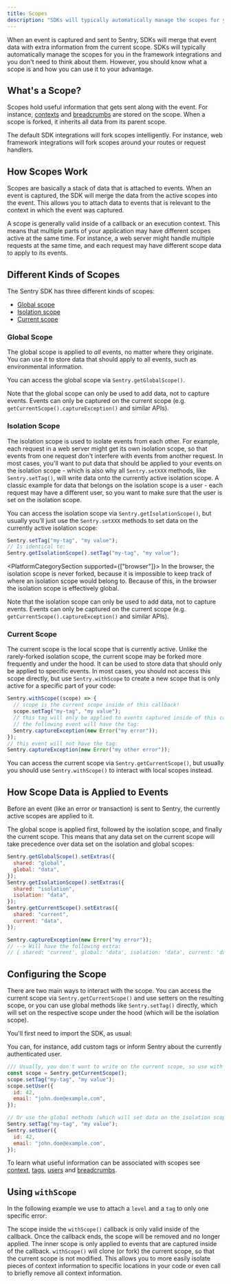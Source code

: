 ```yaml
---
title: Scopes
description: "SDKs will typically automatically manage the scopes for you in the framework integrations. Learn what a scope is and how you can use it to your advantage."
---
```


When an event is captured and sent to Sentry, SDKs will merge that event data with extra
information from the current scope. SDKs will typically automatically manage the scopes
for you in the framework integrations and you don't need to think about them. However,
you should know what a scope is and how you can use it to your advantage.

## What's a Scope?

Scopes hold useful information that gets sent along with the
event. For instance, [contexts](../context/) and
[breadcrumbs](../breadcrumbs/) are stored on
the scope. When a scope is forked, it inherits all data from its parent scope.

The default SDK integrations will fork scopes intelligently. For
instance, web framework integrations will fork scopes around your
routes or request handlers.

## How Scopes Work

Scopes are basically a stack of data that is attached to events. When an event is captured, the SDK will merge the data from the active scopes into the event. This allows you to attach data to events that is relevant to the context in which the event was captured.

A scope is generally valid inside of a callback or an execution context. This means that multiple parts of your application may have different scopes active at the same time. For instance, a web server might handle multiple requests at the same time, and each request may have different scope data to apply to its events.

## Different Kinds of Scopes

The Sentry SDK has three different kinds of scopes:

- [Global scope](#global-scope)
- [Isolation scope](#isolation-scope)
- [Current scope](#current-scope)

### Global Scope

The global scope is applied to _all_ events, no matter where they originate. You can use it to store data that should apply to all events, such as environmental information.

You can access the global scope via `Sentry.getGlobalScope()`.

Note that the global scope can only be used to add data, not to capture events. Events can only be captured on the current scope (e.g. `getCurrentScope().captureException()` and similar APIs).

### Isolation Scope

The isolation scope is used to isolate events from each other. For example, each request in a web server might get its own isolation scope, so that events from one request don't interfere with events from another request. In most cases, you'll want to put data that should be applied to your events on the isolation scope - which is also why all `Sentry.setXXX` methods, like `Sentry.setTag()`, will write data onto the currently active isolation scope. A classic example for data that belongs on the isolation scope is a user - each request may have a different user, so you want to make sure that the user is set on the isolation scope.

You can access the isolation scope via `Sentry.getIsolationScope()`, but usually you'll just use the `Sentry.setXXX` methods to set data on the currently active isolation scope:

```javascript
Sentry.setTag("my-tag", "my value");
// Is identical to:
Sentry.getIsolationScope().setTag("my-tag", "my value");
```

<PlatformCategorySection supported={["browser"]}>
  In the browser, the isolation scope is never forked, because it is impossible
  to keep track of where an isolation scope would belong to. Because of this, in
  the browser the isolation scope is effectively global.
</PlatformCategorySection>

Note that the isolation scope can only be used to add data, not to capture events. Events can only be captured on the current scope (e.g. `getCurrentScope().captureException()` and similar APIs).

### Current Scope

The current scope is the local scope that is currently active. Unlike the rarely-forked isolation scope, the current scope may be forked more frequently and under the hood. It can be used to store data that should only be applied to specific events. In most cases, you should not access this scope directly, but use `Sentry.withScope` to create a new scope that is only active for a specific part of your code:

```javascript
Sentry.withScope((scope) => {
  // scope is the current scope inside of this callback!
  scope.setTag("my-tag", "my value");
  // this tag will only be applied to events captured inside of this callback
  // the following event will have the tag:
  Sentry.captureException(new Error("my error"));
});
// this event will not have the tag:
Sentry.captureException(new Error("my other error"));
```

You can access the current scope via `Sentry.getCurrentScope()`, but usually you should use `Sentry.withScope()` to interact with local scopes instead.

## How Scope Data is Applied to Events

Before an event (like an error or transaction) is sent to Sentry, the currently active scopes are applied to it.

The global scope is applied first, followed by the isolation scope, and finally the current scope. This means that any data set on the current scope will take precedence over data set on the isolation and global scopes:

```javascript
Sentry.getGlobalScope().setExtras({
  shared: "global",
  global: "data",
});
Sentry.getIsolationScope().setExtras({
  shared: "isolation",
  isolation: "data",
});
Sentry.getCurrentScope().setExtras({
  shared: "current",
  current: "data",
});

Sentry.captureException(new Error("my error"));
// --> Will have the following extra:
// { shared: 'current', global: 'data', isolation: 'data', current: 'data' }
```

## Configuring the Scope

There are two main ways to interact with the scope. You can access the current scope via `Sentry.getCurrentScope()` and use setters on the resulting scope, or you can use global methods like `Sentry.setTag()` directly, which will set on the respective scope under the hood (which will be the isolation scope).

You'll first need to import the SDK, as usual:

<PlatformContent includePath="enriching-events/import" />

You can, for instance, add custom tags or inform Sentry about the currently authenticated user.

```javascript
/// Usually, you don't want to write on the current scope, so use with care!
const scope = Sentry.getCurrentScope();
scope.setTag("my-tag", "my value");
scope.setUser({
  id: 42,
  email: "john.doe@example.com",
});

// Or use the global methods (which will set data on the isolation scope):
Sentry.setTag("my-tag", "my value");
Sentry.setUser({
  id: 42,
  email: "john.doe@example.com",
});
```

To learn what useful information can be associated with scopes see
[context](../context/), [tags](../tags), [users](../identify-user) and [breadcrumbs](../breadcrumbs/).

## Using `withScope`

In the following example we use <PlatformIdentifier name="with-scope" /> to attach a `level` and a `tag` to only one specific error:

<PlatformContent includePath="enriching-events/scopes/with-scope" />

The scope inside the `withScope()` callback is only valid inside of the callback. Once the callback ends, the scope will be removed and no longer applied. The inner scope is only applied to events that are captured inside of the callback. `withScope()` will clone (or fork) the current scope, so that the current scope is not modified. This allows you to
more easily isolate pieces of context information to specific locations in your code or
even call <PlatformIdentifier name="clear" /> to briefly remove all context information.
